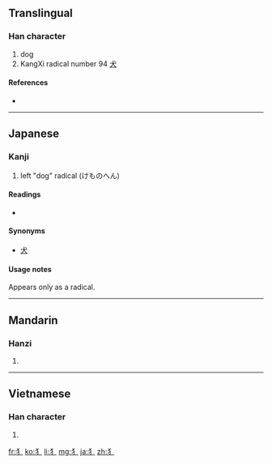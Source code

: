 {{also|豸}}
==Translingual==

===Han character===
{{Han char|rn=94|rad=犬|as=00|sn=3|four=|canj=大弓竹 (KNH), 大尸竹 (KSH)}}

# dog
# KangXi radical number 94 [[Index:Chinese radical/犬|犬]]

====References====
* {{Han ref|kx=0705.271|dkj=20235|dj=1118.150|hdz=21331.011|uh=72AD|ud=29357}}

----

==Japanese==

===Kanji===
{{ja-kanji|grade=r|rs=犬00}}

# left "dog" radical (けものへん)

====Readings====
* {{ja-readings|on=[[けもの]] (kemono)|kun=[[けものへん]] (kemonohen)}}

====Synonyms====
* [[犬]]

====Usage notes====
Appears only as a radical.

----

==Mandarin==

===Hanzi===
{{cmn-hanzi|pin=[[quǎn]] ([[quan3]])|wg=}}

# {{defn|Mandarin|sort=犬00}}

----

==Vietnamese==

===Han character===
{{vi-hantu|[[khuyển]]|rs=犬00}}

# {{defn|Vietnamese|sort=犬00}}

[[fr:犭]]
[[ko:犭]]
[[li:犭]]
[[mg:犭]]
[[ja:犭]]
[[zh:犭]]